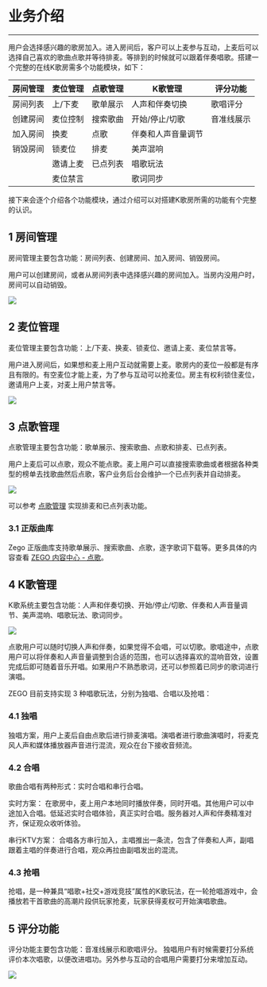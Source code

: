 # 业务介绍
- - -
用户会选择感兴趣的歌房加入。进入房间后，客户可以上麦参与互动，上麦后可以选择自己喜欢的歌曲点歌并等待排麦。等排到的时候就可以跟着伴奏唱歌。搭建一个完整的在线K歌房需多个功能模块，如下：

|房间管理|麦位管理|点歌管理|K歌管理|评分功能|
| -- | -- | -- | -- | -- |
|房间列表|上/下麦|歌单展示|人声和伴奏切换|歌唱评分|
|创建房间|麦位控制|搜索歌曲|开始/停止/切歌|音准线展示|
|加入房间|换麦|点歌|伴奏和人声音量调节||
|销毁房间|锁麦位|排麦|美声混响||
||邀请上麦|已点列表|唱歌玩法||
||麦位禁言||歌词同步||

接下来会逐个介绍各个功能模块，通过介绍可以对搭建K歌房所需的功能有个完整的认识。

## 1 房间管理
房间管理主要包含功能：房间列表、创建房间、加入房间、销毁房间。

用户可以创建房间，或者从房间列表中选择感兴趣的房间加入。当房内没用户时，房间可以自动销毁。

<Frame width="512" height="auto" caption=""><img src="https://storage.zego.im/sdk-doc/Pics/ktv/Room_list.jpg" /></Frame>

## 2 麦位管理
麦位管理主要包含功能：上/下麦、换麦、锁麦位、邀请上麦、麦位禁言等。

用户进入房间后，如果想和麦上用户互动就需要上麦。歌房内的麦位一般都是有序且有限的。有空麦位才能上麦，为了参与互动可以抢麦位。房主有权利锁住麦位，邀请用户上麦，对麦上用户禁言等。

<Frame width="512" height="auto" caption=""><img src="https://storage.zego.im/sdk-doc/Pics/ktv/Mic_Management.png" /></Frame>

## 3 点歌管理

点歌管理主要包含功能：歌单展示、搜索歌曲、点歌和排麦、已点列表。

用户上麦后可以点歌，观众不能点歌。麦上用户可以直接搜索歌曲或者根据各种类型的榜单去找歌曲然后点歌，客户业务后台会维护一个已点列表并自动排麦。

<Frame width="512" height="auto" caption=""><img src="https://storage.zego.im/sdk-doc/Pics/ktv/Choose_Song.png" /></Frame>

可以参考 [点歌管理](!online_ktv_solution_order_song) 实现排麦和已点列表功能。

### 3.1 正版曲库
Zego 正版曲库支持歌单展示、搜索歌曲、点歌，逐字歌词下载等。更多具体的内容查看 [ZEGO 内容中心 - 点歌](./Sing%20songs.mdx)。

## 4 K歌管理
K歌系统主要包含功能：人声和伴奏切换、开始/停止/切歌、伴奏和人声音量调节、美声混响、唱歌玩法、歌词同步。

<Frame width="512" height="auto" caption=""><img src="https://storage.zego.im/sdk-doc/Pics/ktv/Sing.png" /></Frame>

点歌用户可以随时切换人声和伴奏，如果觉得不会唱，可以切歌。歌唱途中，点歌用户可以将伴奏和人声音量调整到合适的范围，也可以选择喜欢的混响音效，设置完成后即可随着音乐开唱。如果用户不熟悉歌词，还可以参照着已同步的歌词进行演唱。

ZEGO 目前支持实现 3 种唱歌玩法，分别为独唱、合唱以及抢唱：

### 4.1 独唱

独唱方案，用户上麦后自由点歌后进行排麦演唱。演唱者进行歌曲演唱时，将麦克风人声和媒体播放器声音进行混流，观众在台下接收音频流。

### 4.2 合唱
歌曲合唱有两种形式：实时合唱和串行合唱。

实时方案：
在歌房中，麦上用户本地同时播放伴奏，同时开唱。其他用户可以中途加入合唱。低延迟实时合唱体验，真正实时合唱。服务器对人声和伴奏精准对齐，保证观众收听体验。

串行KTV方案：
合唱各方串行加入，主唱推出一条流，包含了伴奏和人声，副唱跟着主唱的伴奏进行合唱，观众再拉由副唱发出的混流。

### 4.3 抢唱

抢唱，是一种兼具“唱歌+社交+游戏竞技”属性的K歌玩法，在一轮抢唱游戏中，会播放若干首歌曲的高潮片段供玩家抢麦，玩家获得麦权可开始演唱歌曲。

## 5 评分功能
评分功能主要包含功能：音准线展示和歌唱评分。
独唱用户有时候需要打分系统评价本次唱歌，以便改进唱功。另外参与互动的合唱用户需要打分来增加互动。

<Frame width="512" height="auto" caption=""><img src="https://storage.zego.im/sdk-doc/Pics/ktv/Rate.png" /></Frame>
